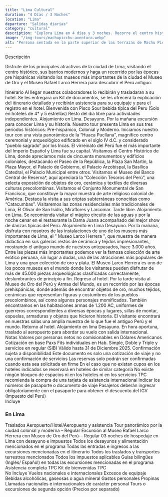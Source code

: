 ```yaml
---
title: "Lima Cultural"
duration: "4 Días / 3 Noches"
location: "Lima"
departure: "Salidas diarias"
category: "cultural"
description: "Explora Lima en 4 días y 3 noches. Recorre el centro histórico, barrios modernos y descubre los museos más importantes como el Museo Larco Herrera y el Museo de Oro del Perú."
image: "/img-tours/machupicchu-aventura.webp"
alt: "Persona sentada en la parte superior de las terrazas de Machu Picchu contenplando la ciudadela y Huayna Picchu"
---
```



<H2Tours> Descripción </H2Tours>

Disfrute de los principales atractivos de la ciudad de Lima, visitando el centro histórico, sus barrios modernos y haga un recorrido por las épocas pre hispánicas visitando los museos más importantes de la ciudad el Museo de Oro y el Museo Rafael Larco Herrera para descubrir el Perú antiguo.

<section id="itinerario"  class="mt-16">
<H2Tours> Itinerario </H2Tours>

<ItineraryDay day="1" title="Lima">
  Al llegar nuestros colaboradores lo recibirán y trasladaran a su hotel. Se les
  entregara un Kit de documentos, se les ofrecerá la explicación del itinerario
  detallado y recibirán asistencia para su equipaje y para el registro en el
  hotel. Bienvenida con Pisco Sour bebida típica del Peru (Solo en hoteles de 4*
  y 5 estrellas) Resto del día libre para actividades independientes.
  Alojamiento en Lima.
</ItineraryDay>

<ItineraryDay day="2" title="Lima">
  Desayuno. Por la mañana excursión para conocer Lima y su historia. Nuestro
  tour presenta Lima en sus tres períodos históricos: Pre-hispánico, Colonial y
  Moderno. Iniciamos nuestro tour con una vista panorámica de la “Huaca
  Pucllana”, magnífico centro ceremonial y arqueológico edificado en el siglo IV
  d.C. y considerado “pueblo sagrado” por los Incas. El virreinato del Perú fue
  el más importante del Imperio Español y Lima fue su capital. Visitamos el
  Centro Histórico de Lima, donde apreciamos más de cincuenta monumentos y
  edificios coloniales, destacando el Paseo de la República, la Plaza San
  Martín, la Plaza Mayor, el Palacio de Gobierno, el Palacio Arzobispal, la
  Basílica Catedral, el Palacio Municipal entre otros. Visitamos el Museo del
  Banco Central de Reserva*, aquí apreciará la “Colección Tesoros del Perú”, una
  selecta exposición de objetos de oro, cerámica y textiles de diversas culturas
  precolombinas. Visitamos el Conjunto Monumental de San Francisco, que
  constituye la mayor muestra de arte religioso colonial de América. Destaca la
  visita a sus criptas subterráneas conocidas como “Catacumbas”. Visitaremos las
  zonas residenciales más tradicionales de Lima, El Olivar de San Isidro,
  Miraflores y Larcomar. Tarde libre. Alojamiento en Lima. Se recomienda visitar
  el mágico circuito de las aguas y por la noche cenar en el restaurante la Dama
  Juana acompañado del mejor show de danzas típicas del Perú. Alojamiento en
  Lima
</ItineraryDay>

<ItineraryDay day="3" title="Lima">
  Desayuno. Por la mañana, disfruta con nosotros de las instalaciones de uno de
  los museos más importantes de Lima, el " Museo Larco Herrera ", que muestra de
  manera didáctica en sus galerías restos de cerámica y tejidos impresionantes,
  mostrando el antiguo mundo de nuestros antepasados, hace 3.000 años. Entre las
  piezas más importantes podemos ver la famosa colección de arte erótico
  peruana, sin lugar a dudas, una de las atracciones más populares de Lima y una
  gran colección de oro y plata. El Museo Larco Herrera es uno de los pocos
  museos en el mundo donde los visitantes pueden disfrutar de más de 45.000
  piezas arqueológicas clasificadas correctamente, deslumbrantes de principio a
  fin. Regreso al hotel. Por la tarde visita al Museo de Oro del Perú y Armas
  del Mundo, es un recorrido por las épocas prehispánicas, donde además de
  encontrar objetos de oro, muchos tejidos, cerámicas que representan figuras y
  costumbres de los pueblos precolombinos, así como algunos personajes
  momificados. También encontramos en las habitaciones armas de 1.200 AC,
  uniformes de guerreros correspondientes a diversas épocas y lugares, sillas de
  montar, espuelas, armaduras y objetos que hicieron historia. El visitante
  encontrará en nuestras salas una amplia muestra de lo que fue el antiguo Perú
  y el mundo. Retorno al hotel. Alojamiento en lima
</ItineraryDay>

<ItineraryDay day="4" title="Lima">
  Desayuno. En hora oportuna, traslado al aeropuerto para abordar su vuelo con
  salida internacional.
</ItineraryDay>
</section>

<section id="notas" class="mt-16">
<H2Tours> Notas </H2Tours>

<IconListItem icon={NotesIcon}>
  Valores por personas netos no comisionables en Dólares Americanos
</IconListItem>
<IconListItem icon={NotesIcon}>
  Cotización en base Paxs Fits individuales en Hab. Simple, Doble y Triple y servicios en regular (SIB)
</IconListItem>
<IconListItem icon={NotesIcon}>
  Válido hasta 31 de Diciembre 2025. Confirmación sujeta a disponibilidad
</IconListItem>
<IconListItem icon={NotesIcon}>
  Este documento es solo una cotización de viaje y no una confirmación de servicios
</IconListItem>
<IconListItem icon={NotesIcon}>
  Las reservas solo podrán ser confirmadas cuando esta sea solicitada en firme
</IconListItem>
<IconListItem icon={NotesIcon}>
  En el caso que no existan cupos en los hoteles indicados se reservará en hoteles de similar categoría
</IconListItem>
<IconListItem icon={NotesIcon}>
  No existe ningún bloqueo de espacios ni en los hoteles ni en los servicios
</IconListItem>
<IconListItem icon={NotesIcon}>
  TPC recomienda la compra de una tarjeta de asistencia internacional
</IconListItem>
<IconListItem icon={NotesIcon}>
  Indicar los números de pasaporte o documento de viaje
</IconListItem>
<IconListItem icon={NotesIcon}>
  Pasajeros deberán ingresar obligatoriamente con el pasaporte para obtener el descuento del IGV (Impuesto del Perú)
</IconListItem>
</section>

<section id="incluye" class="mt-16">
<H2Tours> Incluye </H2Tours>

### **En Lima**

<IconListItem icon={IncludesIcon}>
  Traslados Aeropuerto/Hotel/Aeropuerto y asistencia
</IconListItem>
<IconListItem icon={IncludesIcon}>
  Tour panorámico por la ciudad colonial y moderna – Regular
</IconListItem>
<IconListItem icon={IncludesIcon}>
  Excursión al Museo Rafael Larco Herrera con Museo de Oro del Perú-– Regular
</IconListItem>
<IconListItem icon={IncludesIcon}>
  03 noches de hospedaje en Lima con desayuno e impuestos
</IconListItem>
<IconListItem icon={IncludesIcon}>
  Todos los desayunos y alimentación mencionados en el programa
</IconListItem>
<IconListItem icon={IncludesIcon}>
  Todas las entradas e ingresos a las excursiones mencionadas en el itinerario
</IconListItem>
<IconListItem icon={IncludesIcon}>
  Todos los traslados y transportes terrestres mencionados
</IconListItem>
<IconListItem icon={IncludesIcon}>
  Todos los impuestos aplicables
</IconListItem>
<IconListItem icon={IncludesIcon}>
  Guías bilingües (Inglés/ Español) en todas las excursiones mencionadas en el programa
</IconListItem>
<IconListItem icon={IncludesIcon}>
  Asistencia completa TPC
</IconListItem>
<IconListItem icon={IncludesIcon}>
  Kit de bienvenidas TPC
</IconListItem>
</section>

<section id="no-incluye" class="mt-16">
<H2Tours> No Incluye </H2Tours>

<IconListItem icon={ExcludesIcon}>
  Vuelos nacionales e internacionales
</IconListItem>
<IconListItem icon={ExcludesIcon}>
  Excesos de equipaje
</IconListItem>
<IconListItem icon={ExcludesIcon}>
  Bebidas alcohólicas, gaseosas o agua mineral
</IconListItem>
<IconListItem icon={ExcludesIcon}>
  Gastos personales
</IconListItem>
<IconListItem icon={ExcludesIcon}>
  Propinas
</IconListItem>
<IconListItem icon={ExcludesIcon}>
  Llamadas nacionales e internacionales de carácter personal
</IconListItem>
<IconListItem icon={ExcludesIcon}>
  Tours o excursiones de segunda opción (Precios por separado)
</IconListItem>
</section>
